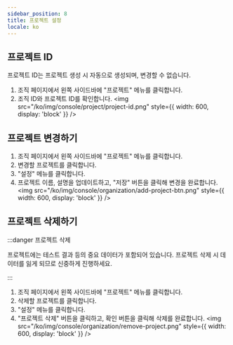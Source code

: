 ```yaml
---
sidebar_position: 8
title: 프로젝트 설정
locale: ko
---
```



## 프로젝트 ID

<ProjectMemberPermission prefix="프로젝트 ID 조회는" />

프로젝트 ID는 프로젝트 생성 시 자동으로 생성되며, 변경할 수 없습니다.

1. 조직 페이지에서 왼쪽 사이드바에 "프로젝트" 메뉴를 클릭합니다.
2. 조직 ID와 프로젝트 ID를 확인합니다.
   <img
     src="/ko/img/console/project/project-id.png"
     style={{ width: 600, display: 'block' }}
   />

## 프로젝트 변경하기

<ProjectAdminPermission prefix="프로젝트 변경은" />

1. 조직 페이지에서 왼쪽 사이드바에 "프로젝트" 메뉴를 클릭합니다.
2. 변경할 프로젝트를 클릭합니다.
3. "설정" 메뉴를 클릭합니다.
4. 프로젝트 이름, 설명을 업데이트하고, "저장" 버튼을 클릭해 변경을 완료합니다.
   <img
     src="/ko/img/console/organization/add-project-btn.png"
     style={{ width: 600, display: 'block' }}
   />

## 프로젝트 삭제하기

<OrganizationAdminPermission prefix="프로젝트 삭제는" />

:::danger 프로젝트 삭제

프로젝트에는 테스트 결과 등의 중요 데이터가 포함되어 있습니다. 프로젝트 삭제 시 데이터를 잃게 되므로 신중하게 진행하세요.

:::

1. 조직 페이지에서 왼쪽 사이드바에 "프로젝트" 메뉴를 클릭합니다.
2. 삭제할 프로젝트를 클릭합니다.
3. "설정" 메뉴를 클릭합니다.
4. "프로젝트 삭제" 버튼을 클릭하고, 확인 버튼을 클릭해 삭제를 완료합니다.
   <img
     src="/ko/img/console/organization/remove-project.png"
     style={{ width: 600, display: 'block' }}
   />
